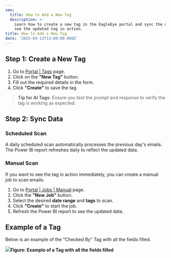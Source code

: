 ```yaml
---
seo:
  title: How to Add a New Tag
  description: >-
    Learn how to create a new tag in the EagleEye portal and sync the data to
    see the updated tag in action.
title: How to Add a New Tag
date: '2025-03-13T13:00:00.000Z'
---
```


## Step 1: Create a New Tag

1. Go to [Portal | Tags](https://portal.ssweagleeye.com/tags) page.
2. Click on the **"New Tag"** button.
3. Fill out the required details in the form.
4. Click **"Create"** to save the tag.

> **Tip for AI Tags**: Ensure you test the prompt and response to verify the tag is working as expected.

## Step 2: Sync Data

### Scheduled Scan

A daily scheduled scan automatically processes the previous day's emails. The Power BI report refreshes daily to reflect the updated data.

### Manual Scan

If you want to see the tag in action immediately, you can create a manual job to scan emails.

1. Go to [Portal | Jobs | Manual](https://portal.ssweagleeye.com/jobs/manual) page.
2. Click the **"New Job"** button.
3. Select the desired **date range** and **tags** to scan.
4. Click **"Create"** to start the job.
5. Refresh the Power BI report to see the updated data.

## Example of a Tag

Below is an example of the "Checked By" Tag with all the fields filled.

![](/EagleEye/Tag-example.png)**Figure: Example of a Tag with all the fields filled**
